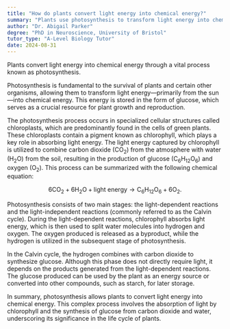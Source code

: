 ```yaml
---
title: "How do plants convert light energy into chemical energy?"
summary: "Plants use photosynthesis to transform light energy into chemical energy, enabling them to produce food and sustain growth."
author: "Dr. Abigail Parker"
degree: "PhD in Neuroscience, University of Bristol"
tutor_type: "A-Level Biology Tutor"
date: 2024-08-31
---
```


Plants convert light energy into chemical energy through a vital process known as photosynthesis.

Photosynthesis is fundamental to the survival of plants and certain other organisms, allowing them to transform light energy—primarily from the sun—into chemical energy. This energy is stored in the form of glucose, which serves as a crucial resource for plant growth and reproduction.

The photosynthesis process occurs in specialized cellular structures called chloroplasts, which are predominantly found in the cells of green plants. These chloroplasts contain a pigment known as chlorophyll, which plays a key role in absorbing light energy. The light energy captured by chlorophyll is utilized to combine carbon dioxide ($\text{CO}_2$) from the atmosphere with water ($\text{H}_2\text{O}$) from the soil, resulting in the production of glucose ($\text{C}_6\text{H}_{12}\text{O}_6$) and oxygen ($\text{O}_2$). This process can be summarized with the following chemical equation:

$$
6\text{CO}_2 + 6\text{H}_2\text{O} + \text{light energy} \rightarrow \text{C}_6\text{H}_{12}\text{O}_6 + 6\text{O}_2.
$$

Photosynthesis consists of two main stages: the light-dependent reactions and the light-independent reactions (commonly referred to as the Calvin cycle). During the light-dependent reactions, chlorophyll absorbs light energy, which is then used to split water molecules into hydrogen and oxygen. The oxygen produced is released as a byproduct, while the hydrogen is utilized in the subsequent stage of photosynthesis.

In the Calvin cycle, the hydrogen combines with carbon dioxide to synthesize glucose. Although this phase does not directly require light, it depends on the products generated from the light-dependent reactions. The glucose produced can be used by the plant as an energy source or converted into other compounds, such as starch, for later storage.

In summary, photosynthesis allows plants to convert light energy into chemical energy. This complex process involves the absorption of light by chlorophyll and the synthesis of glucose from carbon dioxide and water, underscoring its significance in the life cycle of plants.
    
